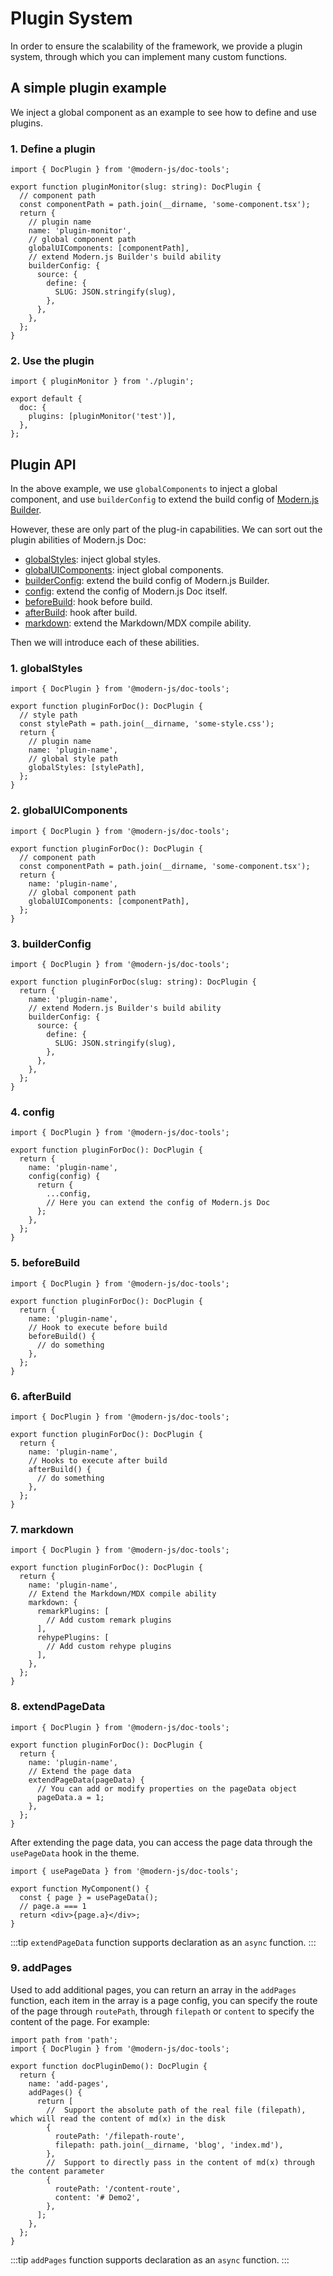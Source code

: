 # Plugin System

In order to ensure the scalability of the framework, we provide a plugin system, through which you can implement many custom functions.

## A simple plugin example

We inject a global component as an example to see how to define and use plugins.

### 1. Define a plugin

```tsx title="plugin.ts"
import { DocPlugin } from '@modern-js/doc-tools';

export function pluginMonitor(slug: string): DocPlugin {
  // component path
  const componentPath = path.join(__dirname, 'some-component.tsx');
  return {
    // plugin name
    name: 'plugin-monitor',
    // global component path
    globalUIComponents: [componentPath],
    // extend Modern.js Builder's build ability
    builderConfig: {
      source: {
        define: {
          SLUG: JSON.stringify(slug),
        },
      },
    },
  };
}
```

### 2. Use the plugin

```tsx title="modern.config.ts"
import { pluginMonitor } from './plugin';

export default {
  doc: {
    plugins: [pluginMonitor('test')],
  },
};
```

## Plugin API

In the above example, we use `globalComponents` to inject a global component, and use `builderConfig` to extend the build config of [Modern.js Builder](https://modernjs.dev/builder/).

However, these are only part of the plug-in capabilities. We can sort out the plugin abilities of Modern.js Doc:

- [globalStyles](#1-globalstyles): inject global styles.
- [globalUIComponents](#2-globaluicomponents): inject global components.
- [builderConfig](#3-builderconfig): extend the build config of Modern.js Builder.
- [config](#4-config): extend the config of Modern.js Doc itself.
- [beforeBuild](#5-beforebuild): hook before build.
- [afterBuild](#6-afterbuild): hook after build.
- [markdown](#7-markdown): extend the Markdown/MDX compile ability.

Then we will introduce each of these abilities.

### 1. globalStyles

```tsx title="plugin.ts"
import { DocPlugin } from '@modern-js/doc-tools';

export function pluginForDoc(): DocPlugin {
  // style path
  const stylePath = path.join(__dirname, 'some-style.css');
  return {
    // plugin name
    name: 'plugin-name',
    // global style path
    globalStyles: [stylePath],
  };
}
```

### 2. globalUIComponents

```tsx title="plugin.ts"
import { DocPlugin } from '@modern-js/doc-tools';

export function pluginForDoc(): DocPlugin {
  // component path
  const componentPath = path.join(__dirname, 'some-component.tsx');
  return {
    name: 'plugin-name',
    // global component path
    globalUIComponents: [componentPath],
  };
}
```

### 3. builderConfig

```tsx title="plugin.ts"
import { DocPlugin } from '@modern-js/doc-tools';

export function pluginForDoc(slug: string): DocPlugin {
  return {
    name: 'plugin-name',
    // extend Modern.js Builder's build ability
    builderConfig: {
      source: {
        define: {
          SLUG: JSON.stringify(slug),
        },
      },
    },
  };
}
```

### 4. config

```tsx title="plugin.ts"
import { DocPlugin } from '@modern-js/doc-tools';

export function pluginForDoc(): DocPlugin {
  return {
    name: 'plugin-name',
    config(config) {
      return {
        ...config,
        // Here you can extend the config of Modern.js Doc
      };
    },
  };
}
```

### 5. beforeBuild

```tsx title="plugin.ts"
import { DocPlugin } from '@modern-js/doc-tools';

export function pluginForDoc(): DocPlugin {
  return {
    name: 'plugin-name',
    // Hook to execute before build
    beforeBuild() {
      // do something
    },
  };
}
```

### 6. afterBuild

```tsx title="plugin.ts"
import { DocPlugin } from '@modern-js/doc-tools';

export function pluginForDoc(): DocPlugin {
  return {
    name: 'plugin-name',
    // Hooks to execute after build
    afterBuild() {
      // do something
    },
  };
}
```

### 7. markdown

```tsx title="plugin.ts"
import { DocPlugin } from '@modern-js/doc-tools';

export function pluginForDoc(): DocPlugin {
  return {
    name: 'plugin-name',
    // Extend the Markdown/MDX compile ability
    markdown: {
      remarkPlugins: [
        // Add custom remark plugins
      ],
      rehypePlugins: [
        // Add custom rehype plugins
      ],
    },
  };
}
```

### 8. extendPageData

```tsx title="plugin.ts"
import { DocPlugin } from '@modern-js/doc-tools';

export function pluginForDoc(): DocPlugin {
  return {
    name: 'plugin-name',
    // Extend the page data
    extendPageData(pageData) {
      // You can add or modify properties on the pageData object
      pageData.a = 1;
    },
  };
}
```

After extending the page data, you can access the page data through the `usePageData` hook in the theme.

```tsx
import { usePageData } from '@modern-js/doc-tools';

export function MyComponent() {
  const { page } = usePageData();
  // page.a === 1
  return <div>{page.a}</div>;
}
```

:::tip
`extendPageData` function supports declaration as an `async` function.
:::

### 9. addPages

Used to add additional pages, you can return an array in the `addPages` function, each item in the array is a page config, you can specify the route of the page through `routePath`, through `filepath` or `content` to specify the content of the page. For example:

```tsx
import path from 'path';
import { DocPlugin } from '@modern-js/doc-tools';

export function docPluginDemo(): DocPlugin {
  return {
    name: 'add-pages',
    addPages() {
      return [
        //  Support the absolute path of the real file (filepath), which will read the content of md(x) in the disk
        {
          routePath: '/filepath-route',
          filepath: path.join(__dirname, 'blog', 'index.md'),
        },
        //  Support to directly pass in the content of md(x) through the content parameter
        {
          routePath: '/content-route',
          content: '# Demo2',
        },
      ];
    },
  };
}
```

:::tip
`addPages` function supports declaration as an `async` function.
:::
